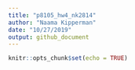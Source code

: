 ```yaml
---
title: "p8105_hw4_nk2814"
author: "Naama Kipperman"
date: "10/27/2019"
output: github_document
---
```


```r
knitr::opts_chunk$set(echo = TRUE)
```

